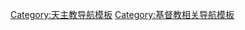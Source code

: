 {{sidebar
| name = 聖心
| width = 18em
| pretitle = 一系列條目有關
| title = [[耶穌聖心]]
| contentclass = hlist
| image = [[File:Sacredheart.svg|100px]]

| content1 = 
* [[耶穌聖心|聖心]]
* {{link-en|聖母無玷之心|Immaculate Heart of Mary|無玷之心}}
* {{link-en|耶穌與瑪利亞的聖心之盟|Alliance of the Hearts of Jesus and Mary|聖心之盟}}
* {{link-en|神聖慈悲|Divine Mercy}}

| heading2 = 祈禱與敬禮
| content2 = 
* {{link-en|聖心的奉獻祈禱|Act of Consecration to the Sacred Heart of Jesus|奉獻}}
* {{link-en|獻給聖心的祈禱|Prayer of Consecration to the Sacred Heart|祈禱}}
* {{link-en|至聖聖心瞻禮|Feast of the Sacred Heart|瞻禮}}
* {{link-en|聖心聖衣|Scapular of the Sacred Heart|聖衣}}

| heading3 = 人物
| content3 = 
* {{link-en|聖呂佳田|Lutgardis}}
* {{link-en|聖麥帝德|Mechtilde}}
* [[聖日多達]]
* [[彼济达|聖彼利日大]]
* {{link-en|聖若望·歐德|John Eudes}}
* [[瑪加利大·瑪利亞·亞拉高|聖瑪加利大·瑪利亞·亞拉高]]
* {{link-en|真福聖心瑪利亞|Mary of the Divine Heart}}
* {{link-en|佩勒瓦桑聖母|Our Lady of Pellevoisin|愛斯提爾·法奎特}}
* {{link-en|索萊塔·貝特妮修女|Consolata Betrone}}
* [[玛利亚·傅天娜·克瓦尔斯卡|圣傅天娜]]

| heading4 = 通諭
| content4 = 
* {{link-en|《聖年》|Annum sacrum}}
* {{link-en|《你們要汲水》|Haurietis aquas}}

| heading5 = 教堂
| content5 =
* [[聖心主教座堂 (消歧義)|主教座堂]]
* [[聖心教堂 (消歧義)|聖堂]]

}}<noinclude>

[[Category:天主教导航模板]]
[[Category:基督教相关导航模板]]

</noinclude>